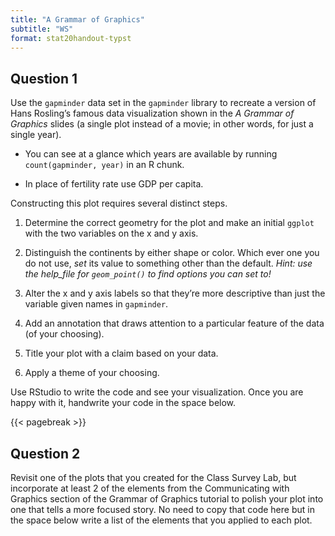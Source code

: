 ```yaml
---
title: "A Grammar of Graphics"
subtitle: "WS"
format: stat20handout-typst
---
```


## Question 1

Use the `gapminder` data set in the `gapminder` library to recreate a version of Hans Rosling's famous data visualization shown in the *A Grammar of Graphics* slides (a single plot instead of a movie; in other words, for just a single year). 

-   You can see at a glance which years are available by running `count(gapminder, year)` in an R chunk. 

-   In place of fertility rate use GDP per capita.

Constructing this plot requires several distinct steps.

1. Determine the correct geometry for the plot and make an initial `ggplot` with the two variables on the x and y axis.

2. Distinguish the continents by either shape or color. Which ever one you do not use, *set* its value to something other than the default. *Hint: use the help_file for `geom_point()` to find options you can set to!*

3. Alter the x and y axis labels so that they're more descriptive than just the variable given names in `gapminder`. 

4. Add an annotation that draws attention to a particular feature of the data (of your choosing).

5. Title your plot with a claim based on your data. 

6. Apply a theme of your choosing.

Use RStudio to write the code and see your visualization. Once you are happy with it, handwrite your code in the space below.


{{< pagebreak >}}

## Question 2

Revisit one of the plots that you created for the Class Survey Lab, but incorporate at least 2 of the elements from the Communicating with Graphics section of the Grammar of Graphics tutorial to polish your plot into one that tells a more focused story. No need to copy that code here but in the space below write a list of the elements that you applied to each plot.

